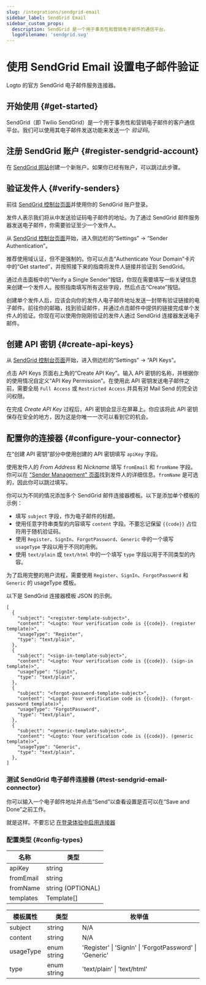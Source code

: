```yaml
---
slug: /integrations/sendgrid-email
sidebar_label: SendGrid Email
sidebar_custom_props:
  description: SendGrid 是一个用于事务性和营销电子邮件的通信平台。
  logoFilename: 'sendgrid.svg'
---
```



# 使用 SendGrid Email 设置电子邮件验证

Logto 的官方 SendGrid 电子邮件服务连接器。

<GuideTip />

## 开始使用 \{#get-started}

SendGrid（即 Twilio SendGrid）是一个用于事务性和营销电子邮件的客户通信平台。我们可以使用其电子邮件发送功能来发送一个 _验证码_。

## 注册 SendGrid 账户 \{#register-sendgrid-account}

在 [SendGrid 网站](https://app.sendgrid.com/)创建一个新账户。如果你已经有账户，可以跳过此步骤。

## 验证发件人 \{#verify-senders}

前往 [SendGrid 控制台页面](https://app.sendgrid.com/)并使用你的 SendGrid 账户登录。

发件人表示我们将从中发送验证码电子邮件的地址。为了通过 SendGrid 邮件服务器发送电子邮件，你需要验证至少一个发件人。

从 [SendGrid 控制台页面](https://app.sendgrid.com/)开始，进入侧边栏的“Settings” -> “Sender Authentication”。

推荐使用域认证，但不是强制的。你可以点击“Authenticate Your Domain”卡片中的“Get started”，并按照接下来的指南将发件人链接并验证到 SendGrid。

通过点击面板中的“Verify a Single Sender”按钮，你现在需要填写一些关键信息来创建一个发件人。按照指南填写所有这些字段，然后点击“Create”按钮。

创建单个发件人后，应该会向你的发件人电子邮件地址发送一封带有验证链接的电子邮件。前往你的邮箱，找到验证邮件，并通过点击邮件中提供的链接完成单个发件人的验证。你现在可以使用你刚刚验证的发件人通过 SendGrid 连接器发送电子邮件。

## 创建 API 密钥 \{#create-api-keys}

从 [SendGrid 控制台页面](https://app.sendgrid.com/)开始，进入侧边栏的“Settings” -> “API Keys”。

点击 API Keys 页面右上角的“Create API Key”。输入 API 密钥的名称，并根据你的使用情况自定义“API Key Permission”。在使用此 API 密钥发送电子邮件之前，需要全局 `Full Access` 或 `Restricted Access` 并具有对 Mail Send 的完全访问权限。

在完成 _Create API Key_ 过程后，API 密钥会显示在屏幕上。你应该将此 API 密钥保存在安全的地方，因为这是你唯一一次可以看到它的机会。

## 配置你的连接器 \{#configure-your-connector}

在“创建 API 密钥”部分中使用创建的 API 密钥填写 `apiKey` 字段。

使用发件人的 _From Address_ 和 _Nickname_ 填写 `fromEmail` 和 `fromName` 字段。你可以在 ["Sender Management" 页面](https://mc.sendgrid.com/senders)找到发件人的详细信息。`fromName` 是可选的，因此你可以跳过填写。

你可以为不同的情况添加多个 SendGrid 邮件连接器模板。以下是添加单个模板的示例：

- 填写 `subject` 字段，作为电子邮件的标题。
- 使用任意字符串类型的内容填写 `content` 字段。不要忘记保留 `{{code}}` 占位符用于随机验证码。
- 使用 `Register`、`SignIn`、`ForgotPassword`、`Generic` 中的一个填写 `usageType` 字段以用于不同的用例。
- 使用 `text/plain` 或 `text/html` 中的一个填写 `type` 字段以用于不同类型的内容。

为了启用完整的用户流程，需要使用 `Register`、`SignIn`、`ForgotPassword` 和 `Generic` 的 usageType 模板。

以下是 SendGrid 连接器模板 JSON 的示例。

```jsonc
[
  {
    "subject": "<register-template-subject>",
    "content": "<Logto: Your verification code is {{code}}. (register template)>",
    "usageType": "Register",
    "type": "text/plain",
  },
  {
    "subject": "<sign-in-template-subject>",
    "content": "<Logto: Your verification code is {{code}}. (sign-in template)>",
    "usageType": "SignIn",
    "type": "text/plain",
  },
  {
    "subject": "<forgot-password-template-subject>",
    "content": "<Logto: Your verification code is {{code}}. (forgot-password template)>",
    "usageType": "ForgotPassword",
    "type": "text/plain",
  },
  {
    "subject": "<generic-template-subject>",
    "content": "<Logto: Your verification code is {{code}}. (generic template)>",
    "usageType": "Generic",
    "type": "text/plain",
  },
]
```

### 测试 SendGrid 电子邮件连接器 \{#test-sendgrid-email-connector}

你可以输入一个电子邮件地址并点击“Send”以查看设置是否可以在“Save and Done”之前工作。

就是这样。不要忘记 [在登录体验中启用连接器](/connectors/email-connectors/#enable-email-sign-up-or-sign-in/)

### 配置类型 \{#config-types}

| 名称      | 类型              |
| --------- | ----------------- |
| apiKey    | string            |
| fromEmail | string            |
| fromName  | string (OPTIONAL) |
| templates | Template[]        |

| 模板属性  | 类型        | 枚举值                                                  |
| --------- | ----------- | ------------------------------------------------------- |
| subject   | string      | N/A                                                     |
| content   | string      | N/A                                                     |
| usageType | enum string | 'Register' \| 'SignIn' \| 'ForgotPassword' \| 'Generic' |
| type      | enum string | 'text/plain' \| 'text/html'                             |
